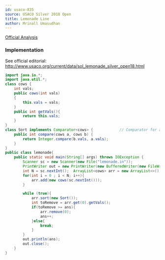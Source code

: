 ```yaml
---
id: usaco-835
source: USACO Silver 2018 Open
title: Lemonade Line
author: Mrinall Umasudhan
---
```


[Official Analysis](http://www.usaco.org/current/data/sol_lemonade_silver_open18.html)

### Implementation

<LanguageSection>
<CPPSection>

See official editorial:
http://www.usaco.org/current/data/sol_lemonade_silver_open18.html

</CPPSection>
<JavaSection>

```java
import java.io.*;
import java.util.*;
class cows {
	int vals;
	public cows(int vals)
	{
		this.vals = vals;
	}
	public int getVals(){
		return this.vals;
	}
}
class Sort implements Comparator<cows> {            // Comparator for a specialized in O(log N) for simple time limits.
	public int compare(cows a, cows b) {
		return Integer.compare(b.vals, a.vals);
	}
}
public class lemonade{
	public static void main(String[] args) throws IOException {
		Scanner sc = new Scanner(new File("lemonade.in"));
		PrintWriter out = new PrintWriter(new BufferedWriter(new FileWriter("lemonade.out")));
		int N = sc.nextInt();  ArrayList<cows> arr = new ArrayList<>(); int ans = 0;
		for(int i = 0 ; i < N; i++){
			arr.add(new cows(sc.nextInt()));
		}

		while (true){
			arr.sort(new Sort());
			int toRemove = arr.get(0).getVals();
			if(toRemove >= ans){
				arr.remove(0);
				ans++;
			}else{
				break;
			}
		}
		out.println(ans);
		out.close();
	}
}
```

</JavaSection>
</LanguageSection>
